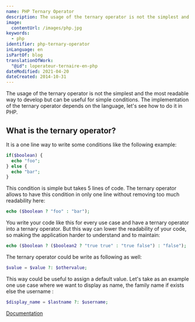 ```yaml
---
name: PHP Ternary Operator
description: The usage of the ternary operator is not the simplest and the most readable way to develop but can be useful for simple conditions. The implementation of the ternary operator depends on the language, let's see how to do it in PHP.
image:
  contentUrl: /images/php.jpg
keywords:
  - php
identifier: php-ternary-operator
inLanguage: en
isPartOf: blog
translationOfWork:
  "@id": loperateur-ternaire-en-php
dateModified: 2021-04-20
dateCreated: 2014-10-31
---
```


The usage of the ternary operator is not the simplest and the most readable way to develop but can be useful for simple conditions. The implementation of the ternary operator depends on the language, let's see how to do it in PHP.

## What is the ternary operator?

It is a one line way to write some conditions like the following example:

```php
if($boolean) {
  echo "foo";
} else {
  echo "bar";
}
```

This condition is simple but takes 5 lines of code. The ternary operator allows to have this condition in only one line without removing too much readability here:

```php
echo ($boolean ? "foo" : "bar");
```

You write your code like this for every use case and have a ternary operator into a ternary operator. But this way can lower the readability of your code, so making the application harder to understand and to maintain:

```php
echo ($boolean ? ($boolean2 ? "true true" : "true false") : "false");
```

The ternary operator could be write as following as well:

```php
$value = $value ?: $othervalue;
```

This way could be useful to assign a default value. Let's take as an example one use case where we want to display as name, the family name if exists else the username :

```php
$display_name = $lastname ?: $username;
```

[Documentation](https://php.net/manual/fr/language.operators.comparison.php#language.operators.comparison.ternary)
